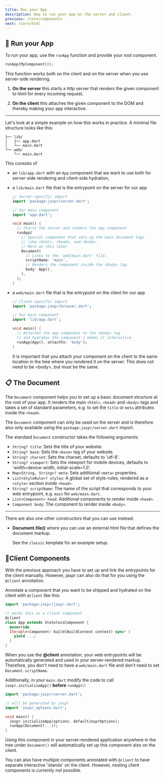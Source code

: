 ```yaml
---
title: Run your App
description: How to run your app on the server and client.
previous: /core/components
next: /core/html
---
```


## 🚀 Run your App

To run your app, use the `runApp` function and provide your root component.

```dart
runApp(MyComponent());
```

This function works both on the client and on the server when you use server-side rendering.

1. **On the server** this starts a http server that renders the given component to html for every
   incoming request.
   
2. **On the client** this attaches the given component to the DOM and thereby making your app interactive.

---

Let's look at a simple example on how this works in practice. A minimal file structure looks like this:

```text
├── lib/
│   ├── app.dart
│   └── main.dart
└── web/
    └── main.dart
```

This consists of

- an `lib/app.dart` with an `App` component that we want to use both for server-side rendering and 
client-side hydration,
  
- a `lib/main.dart` file that is the entrypoint on the server for our app

    ```dart
    // Server-specific import
    import 'package:jaspr/server.dart';
    
    // Our main component
    import 'app.dart';
    
    void main() {
      // Starts the server and renders the app component
      runApp(
        // Special component that sets up the main document tags
        // like <html>, <head>, and <body>.
        // More on this later
        Document(
          // Links to the `web/main.dart` file.
          scriptName: 'main',
          // Renders the component inside the <body> tag
          body: App(),
        ),
      );
    }
    ```

- a `web/main.dart` file that is the entrypoint on the client for our app

  ```dart
  // Client-specific import
  import 'package:jaspr/browser.dart';
  
  // Our main component
  import 'lib/app.dart';
  
  void main() {
    // Attaches the app component to the <body> tag
    // and hydrates the component / makes it interactive.
    runApp(App(), attachTo: 'body');
  }
  ```

  It is important that you attach your component on the client to the same location in the tree 
  where you rendered it on the server. This does not need to be &lt;body&gt;, but must be the same.

## 📋 The Document

The `Document` component helps you to set up a basic document structure at the root of your app.
It renders the main `<html>`, `<head>` and `<body>` tags and takes a set of standard parameters, 
e.g. to set the `title` or `meta` attributes inside the `<head>`.

The `Document` component can only be used on the server and is therefore also only available using the
`package:jaspr/server.dart` import.

The standard `Document` constructor takes the following arguments:

- `String? title`: Sets the title of your website.
- `String? base`: Sets the `<base>` tag of your website.
- `String? charset`: Sets the charset, defaults to 'utf-8'.
- `String? viewport`: Sets the viewport for mobile devices, defaults to 'width=device-width, initial-scale=1.0'.
- `Map<String, String>? meta`: Sets additional `<meta>` properties.
- `List<StyleRule>? styles`: A global set of style-rules, rendered as a `<style>` section inside `<head>`.
- `String? scriptName`: The name of the script that corresponds to your web entrypoint, e.g. `main` for `web/main.dart`.
- `List<Component> head`: Additional components to render inside `<head>`.
- `Component body`: The component to render inside `<body>`.

---

There are also one other constructors that you can use instead:

- **Document.file()** where you can use an external html file that defines the document markup.
  
  See the `classic` template for an example setup.

## 🧙‍Client Components

With the previous approach you have to set up and link the entrypoints for the client manually.
However, jaspr can also do that for you using the `@client` annotation.

Annotate a component that you want to be shipped and hydrated on the client with `@client` like this:

```dart
import 'package:jaspr/jaspr.dart';

// marks this as a client component
@client
class App extends StatelessComponent {
  @override
  Iterable<Component> build(BuildContext context) sync* {
    yield ...;
  }
}
```

When you use the **@client** annotation, your web entrypoints will be automatically generated and used in your
server-rendered markup. Therefore, you don't need to have a `web/main.dart` file and don't need to set `Document.scriptName`.

Additionally, in your `main.dart` modify the code to call `Jaspr.initializeApp()` **before** `runApp()`:

```dart
import 'package:jaspr/server.dart';

// will be generated by jaspr
import 'jaspr_options.dart';

void main() {
  Jaspr.initializeApp(options: defaultJasprOptions);
  runApp(Document(...));
}
```

Using this component in your server-rendered application anywhere in the tree under `Document()` will
automatically set up this component also on the client.

You can also have multiple components annotated with `@client` to have separate interactive 'islands' on the client.
However, nesting client components is currently not possible.
